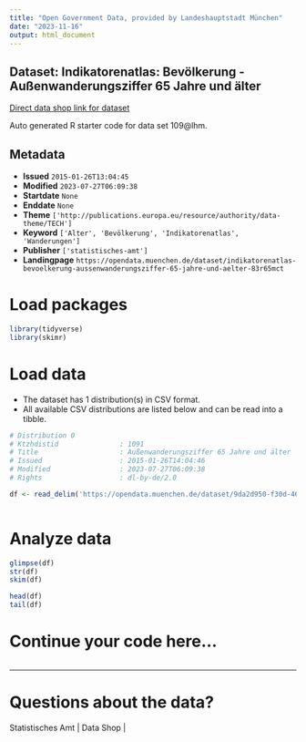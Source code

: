 ```yaml
---
title: "Open Government Data, provided by Landeshauptstadt München"
date: "2023-11-16"
output: html_document
---
```


## Dataset: Indikatorenatlas: Bevölkerung - Außenwanderungsziffer 65 Jahre und älter

[Direct data shop link for dataset](https://opendata.muenchen.de/dataset/indikatorenatlas-bevoelkerung-aussenwanderungsziffer-65-jahre-und-aelter-83r65mct)

Auto generated R starter code for data set 109@lhm.

## Metadata

- **Issued** `2015-01-26T13:04:45`
- **Modified** `2023-07-27T06:09:38`
- **Startdate** `None`
- **Enddate** `None`
- **Theme** `['http://publications.europa.eu/resource/authority/data-theme/TECH']`
- **Keyword** `['Alter', 'Bevölkerung', 'Indikatorenatlas', 'Wanderungen']`
- **Publisher** `['statistisches-amt']`
- **Landingpage** `https://opendata.muenchen.de/dataset/indikatorenatlas-bevoelkerung-aussenwanderungsziffer-65-jahre-und-aelter-83r65mct`


# Load packages

```r

library(tidyverse)
library(skimr)

```

# Load data

-   The dataset has 1 distribution(s) in CSV format.
-   All available CSV distributions are listed below and can be read into a tibble.

```r

# Distribution 0
# Ktzhdistid               : 1091
# Title                    : Außenwanderungsziffer 65 Jahre und älter
# Issued                   : 2015-01-26T14:04:46
# Modified                 : 2023-07-27T06:09:38
# Rights                   : dl-by-de/2.0

df <- read_delim('https://opendata.muenchen.de/dataset/9da2d950-f30d-46c3-97d2-da43419e788b/resource/9cd50ecb-6b04-4d2a-9be0-753800737068/download/indikat_bevoelkerung_aussenwanderungsziffer_65_jahre_und_aelter_240723.csv')



```

# Analyze data

```r

glimpse(df)
str(df)
skim(df)

head(df)
tail(df)

```

# Continue your code here...

```r

```

------------------------------------------------------------------------

# Questions about the data?

Statistisches Amt | Data Shop | 
